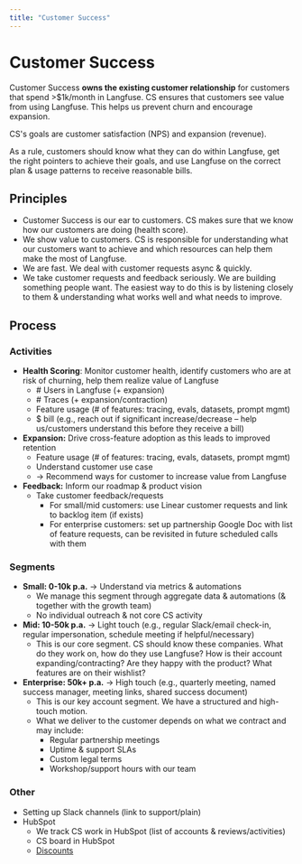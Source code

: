 ```yaml
---
title: "Customer Success"
---
```


# Customer Success

Customer Success **owns the existing customer relationship** for customers that spend >$1k/month in Langfuse. CS ensures that customers see value from using Langfuse. This helps us prevent churn and encourage expansion.

CS's goals are customer satisfaction (NPS) and expansion (revenue).

As a rule, customers should know what they can do within Langfuse, get the right pointers to achieve their goals, and use Langfuse on the correct plan & usage patterns to receive reasonable bills.

## Principles

- Customer Success is our ear to customers. CS makes sure that we know how our customers are doing (health score).
- We show value to customers. CS is responsible for understanding what our customers want to achieve and which resources can help them make the most of Langfuse.
- We are fast. We deal with customer requests async & quickly.
- We take customer requests and feedback seriously. We are building something people want. The easiest way to do this is by listening closely to them & understanding what works well and what needs to improve.

## Process

### Activities

- **Health Scoring**: Monitor customer health, identify customers who are at risk of churning, help them realize value of Langfuse
  - \# Users in Langfuse (+ expansion)
  - \# Traces (+ expansion/contraction)
  - Feature usage (# of features: tracing, evals, datasets, prompt mgmt)
  - $ bill (e.g., reach out if significant increase/decrease – help us/customers understand this before they receive a bill)
- **Expansion:** Drive cross-feature adoption as this leads to improved retention
  - Feature usage (# of features: tracing, evals, datasets, prompt mgmt)
  - Understand customer use case
  - → Recommend ways for customer to increase value from Langfuse
- **Feedback:** Inform our roadmap & product vision
  - Take customer feedback/requests
    - For small/mid customers: use Linear customer requests and link to backlog item (if exists)
    - For enterprise customers: set up partnership Google Doc with list of feature requests, can be revisited in future scheduled calls with them

### Segments

- **Small: 0-10k p.a.** → Understand via metrics & automations
  - We manage this segment through aggregate data & automations (& together with the growth team)
  - No individual outreach & not core CS activity
- **Mid: 10-50k p.a.** → Light touch (e.g., regular Slack/email check-in, regular impersonation, schedule meeting if helpful/necessary)
  - This is our core segment. CS should know these companies. What do they work on, how do they use Langfuse? How is their account expanding/contracting? Are they happy with the product? What features are on their wishlist?
- **Enterprise: 50k+ p.a.** → High touch (e.g., quarterly meeting, named success manager, meeting links, shared success document)
  - This is our key account segment. We have a structured and high-touch motion.
  - What we deliver to the customer depends on what we contract and may include:
    - Regular partnership meetings
    - Uptime & support SLAs
    - Custom legal terms
    - Workshop/support hours with our team

### Other

- Setting up Slack channels (link to support/plain)
- HubSpot
  - We track CS work in HubSpot (list of accounts & reviews/activities)
  - CS board in HubSpot
  - [Discounts](/handbook/gtm/sales#discounting)
